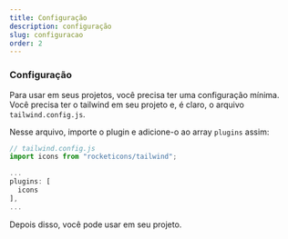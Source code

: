 ```yaml
---
title: Configuração
description: configuração
slug: configuracao
order: 2
---
```



### Configuração

Para usar <RocketIconsTextDefault /> em seus projetos, você precisa ter uma configuração mínima.  
Você precisa ter o tailwind em seu projeto e, é claro, o arquivo `tailwind.config.js`.

Nesse arquivo, importe o plugin e adicione-o ao array `plugins` assim:

```js filename="tailwind.config.js"
// tailwind.config.js
import icons from "rocketicons/tailwind";

...
plugins: [
  icons
],
...
```

Depois disso, você pode usar <RocketIconsTextDefault /> em seu projeto.
